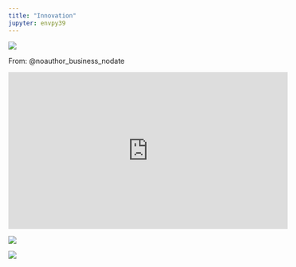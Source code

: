 ```yaml
---
title: "Innovation"
jupyter: envpy39
---
```


![](images/explore-exploit.jpeg)

From: @noauthor_business_nodate

```{=html}
<div class="embed-responsive embed-responsive-16by9 my-3">
<iframe width="560" height="315" src="https://www.youtube.com/embed/69SSKGU5GP8?si=qL9gs83wAAQ9Fjjh" title="YouTube video player" frameborder="0" allow="accelerometer; autoplay; clipboard-write; encrypted-media; gyroscope; picture-in-picture; web-share" referrerpolicy="strict-origin-when-cross-origin" allowfullscreen></iframe>
</div>
```
![](images/gartner-radar.png)

![](images/the-ai-opportunity-radar.png)
